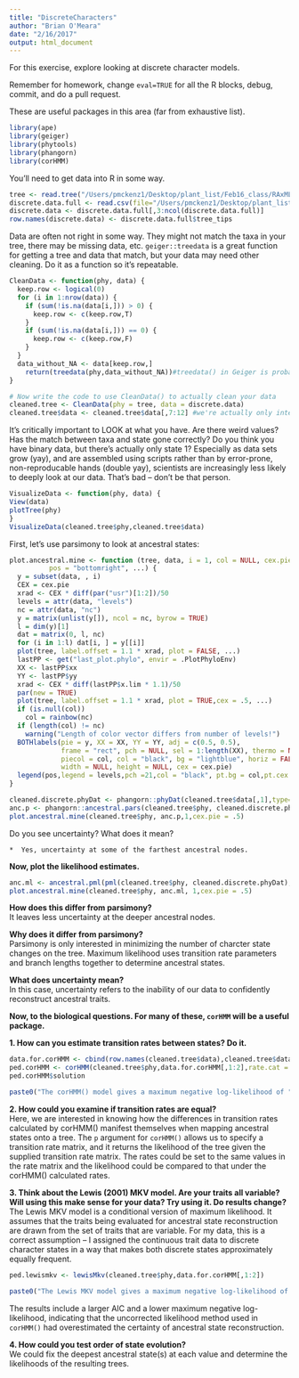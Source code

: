 ```yaml
---
title: "DiscreteCharacters"
author: "Brian O'Meara"
date: "2/16/2017"
output: html_document
---
```


For this exercise, explore looking at discrete character models.

Remember for homework, change `eval=TRUE` for all the R blocks, debug, commit, and do a pull request.

These are useful packages in this area (far from exhaustive list).

```r
library(ape)
library(geiger)
library(phytools)
library(phangorn)
library(corHMM)
```

You'll need to get data into R in some way. 

```r
tree <- read.tree("/Users/pmckenz1/Desktop/plant_list/Feb16_class/RAxML_bestTree.tre")
discrete.data.full <- read.csv(file="/Users/pmckenz1/Desktop/plant_list/Feb16_class/species_characters.csv", stringsAsFactors=F) #death to factors.
discrete.data <- discrete.data.full[,3:ncol(discrete.data.full)]
row.names(discrete.data) <- discrete.data.full$tree_tips
```

Data are often not right in some way. They might not match the taxa in your tree, there may be missing data, etc. `geiger::treedata` is a great function for getting a tree and data that match, but your data may need other cleaning. Do it as a function so it's repeatable.

```r
CleanData <- function(phy, data) {
  keep.row <- logical(0)
  for (i in 1:nrow(data)) {
    if (sum(!is.na(data[i,])) > 0) {
      keep.row <- c(keep.row,T)
    }
    if (sum(!is.na(data[i,])) == 0) {
      keep.row <- c(keep.row,F)
    }
  }
  data_without_NA <- data[keep.row,]
	return(treedata(phy,data_without_NA))#treedata() in Geiger is probably my favorite function in R.
}

# Now write the code to use CleanData() to actually clean your data
cleaned.tree <- CleanData(phy = tree, data = discrete.data)
cleaned.tree$data <- cleaned.tree$data[,7:12] #we're actually only interested in the binary data right now.

```

It's critically important to LOOK at what you have. Are there weird values? Has the match between taxa and state gone correctly? Do you think you have binary data, but there's actually only state 1? Especially as data sets grow (yay), and are assembled using scripts rather than by error-prone, non-reproducable hands (double yay), scientists are increasingly less likely to deeply look at our data. That's bad -- don't be that person.

```r
VisualizeData <- function(phy, data) {
View(data)
plotTree(phy)
}
VisualizeData(cleaned.tree$phy,cleaned.tree$data)
```

First, let's use parsimony to look at ancestral states:

```r
plot.ancestral.mine <- function (tree, data, i = 1, col = NULL, cex.pie = par("cex"), ###modified plot function
          pos = "bottomright", ...) {
  y = subset(data, , i)
  CEX = cex.pie
  xrad <- CEX * diff(par("usr")[1:2])/50
  levels = attr(data, "levels")
  nc = attr(data, "nc")
  y = matrix(unlist(y[]), ncol = nc, byrow = TRUE)
  l = dim(y)[1]
  dat = matrix(0, l, nc)
  for (i in 1:l) dat[i, ] = y[[i]]
  plot(tree, label.offset = 1.1 * xrad, plot = FALSE, ...)
  lastPP <- get("last_plot.phylo", envir = .PlotPhyloEnv)
  XX <- lastPP$xx
  YY <- lastPP$yy
  xrad <- CEX * diff(lastPP$x.lim * 1.1)/50
  par(new = TRUE)
  plot(tree, label.offset = 1.1 * xrad, plot = TRUE,cex = .5, ...)
  if (is.null(col)) 
    col = rainbow(nc)
  if (length(col) != nc) 
    warning("Length of color vector differs from number of levels!")
  BOTHlabels(pie = y, XX = XX, YY = YY, adj = c(0.5, 0.5), 
             frame = "rect", pch = NULL, sel = 1:length(XX), thermo = NULL, 
             piecol = col, col = "black", bg = "lightblue", horiz = FALSE, 
             width = NULL, height = NULL, cex = cex.pie)
  legend(pos,legend = levels,pch =21,col = "black", pt.bg = col,pt.cex = 2,box.lty = 0,cex = 1)
}

cleaned.discrete.phyDat <- phangorn::phyDat(cleaned.tree$data[,1],type="USER",levels = c(0,1)) #phyDat is a data format used by phangorn
anc.p <- phangorn::ancestral.pars(cleaned.tree$phy, cleaned.discrete.phyDat)
plot.ancestral.mine(cleaned.tree$phy, anc.p,1,cex.pie = .5)
```

Do you see uncertainty? What does it mean?  

    *  Yes, uncertainty at some of the farthest ancestral nodes.  
    
**Now, plot the likelihood estimates.**  

```r
anc.ml <- ancestral.pml(pml(cleaned.tree$phy, cleaned.discrete.phyDat), type="ml")
plot.ancestral.mine(cleaned.tree$phy, anc.ml, 1,cex.pie = .5)
```

**How does this differ from parsimony?**  
It leaves less uncertainty at the deeper ancestral nodes.

**Why does it differ from parsimony?**  
Parsimony is only interested in minimizing the number of charcter state changes on the tree. Maximum likelihood uses transition rate parameters and branch lengths together to determine ancestral states.

**What does uncertainty mean?**  
In this case, uncertainty refers to the inability of our data to confidently reconstruct ancestral traits.

**Now, to the biological questions. For many of these, `corHMM` will be a useful package.**

**1. How can you estimate transition rates between states? Do it.**
```r
data.for.corHMM <- cbind(row.names(cleaned.tree$data),cleaned.tree$data[,1:6])
ped.corHMM <- corHMM(cleaned.tree$phy,data.for.corHMM[,1:2],rate.cat = 1,node.states = "marginal")
ped.corHMM$solution
```
```r
paste0("The corHMM() model gives a maximum negative log-likelihood of ", round(ped.corHMM$loglik,digits = 3), " and an AIC value of ", round(ped.corHMM$AIC, digits = 3),".")
```
**2. How could you examine if transition rates are equal?**  
Here, we are interested in knowing how the differences in transition rates calculated by corHMM() manifest themselves when mapping ancestral states onto a tree. The `p` argument for `corHMM()` allows us to specify a transition rate matrix, and it returns the likelihood of the tree given the supplied transition rate matrix. The rates could be set to the same values in the rate matrix and the likelihood could be compared to that under the corHMM() calculated rates.


**3. Think about the Lewis (2001) MKV model. Are your traits all variable? Will using this make sense for your data? Try using it. Do results change?**  
The Lewis MKV model is a conditional version of maximum likelihood. It assumes that the traits being evaluated for ancestral state reconstruction are drawn from the set of traits that are variable. For my data, this is a correct assumption -- I assigned the continuous trait data to discrete character states in a way that makes both discrete states approximately equally frequent.
```r
ped.lewismkv <- lewisMkv(cleaned.tree$phy,data.for.corHMM[,1:2])
```
```r
paste0("The Lewis MKV model gives a maximum negative log-likelihood of ", round(ped.lewismkv$loglik,digits = 3), " and an AIC value of ", round(ped.lewismkv$AIC, digits = 3),".")
```
The results include a larger AIC and a lower maximum negative log-likelihood, indicating that the uncorrected likelihood method used in `corHMM()` had overestimated the certainty of ancestral state reconstruction.

**4. How could you test order of state evolution?**  
We could fix the deepest ancestral state(s) at each value and determine the likelihoods of the resulting trees.

